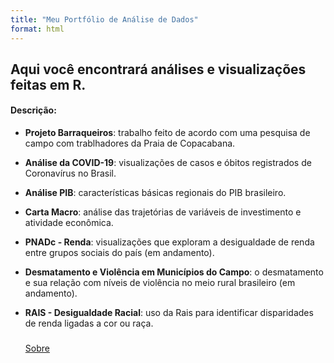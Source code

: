 ---
title: "Meu Portfólio de Análise de Dados"
format: html
---

## Aqui você encontrará análises e visualizações feitas em R.

#### Descrição:

-   **Projeto Barraqueiros**: trabalho feito de acordo com uma pesquisa de campo com trablhadores da Praia de Copacabana.

-   **Análise da COVID-19**: visualizações de casos e óbitos registrados de Coronavírus no Brasil.

-   **Análise PIB**: características básicas regionais do PIB brasileiro.

-   **Carta Macro**: análise das trajetórias de variáveis de investimento e atividade econômica.

-   **PNADc - Renda**: visualizações que exploram a desigualdade de renda entre grupos sociais do país (em andamento).

-   **Desmatamento e Violência em Municípios do Campo**: o desmatamento e sua relação com níveis de violência no meio rural brasileiro (em andamento).

-   **RAIS - Desigualdade Racial**: uso da Rais para identificar disparidades de renda ligadas a cor ou raça.

    ### 

    [Sobre](about.qmd)
